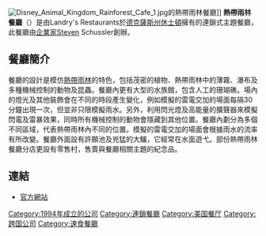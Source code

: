 [[File:Disney_Animal_Kingdom_Rainforest_Cafe_1.jpg|thumb]]的熱帶雨林餐廳]]
'''熱帶雨林餐廳'''（{{lang-en|Rainforest Cafe}}）是由Landry's Restaurants於[[德克薩斯州|德克薩斯州]][[休士頓|休士頓]]擁有的連鎖式主題餐廳，此餐廳由[[企業家|企業家]]Steven Schussler創辦。

==餐廳簡介==
餐廳的設計是模仿[[熱帶雨林|熱帶雨林]]的特色，包括茂密的植物、熱帶雨林中的薄霧、瀑布及多種機械控制的動物及昆蟲。餐廳內更有大型的水族館，包含人工的珊瑚礁。場內的燈光及其他裝飾會在不同的時段產生變化，例如模擬的雷電交加的場面每隔30分鐘出現一次，但並非只限模擬雨水。另外，利用閃光燈及高能量的擴聲器來模擬閃電及雷暴效果，同時所有機械控制的動物會隱藏到其他位置。餐廳內劃分為多個不同區域，代表熱帶雨林內不同的位置。模擬的雷電交加的場面會根據雨水的流率有所改變。餐廳外面設有許願池及兇猛的大鱷，它經常在水面遊弋。部份熱帶雨林餐廳分店更設有零售村，售賣與餐廳相關主題的紀念品。
==連結==
* [http://www.rainforestcafe.com/ 官方網站] {{Wayback|url=http://www.rainforestcafe.com/ |date=20050331092559 }}

{{DEFAULTSORT:Rainforest Cafe}}
[[Category:1994年成立的公司|Category:1994年成立的公司]]
[[Category:連鎖餐廳|Category:連鎖餐廳]]
[[Category:美国餐厅|Category:美国餐厅]]
[[Category:跨国公司|Category:跨国公司]]
[[Category:速食餐廳|Category:速食餐廳]]